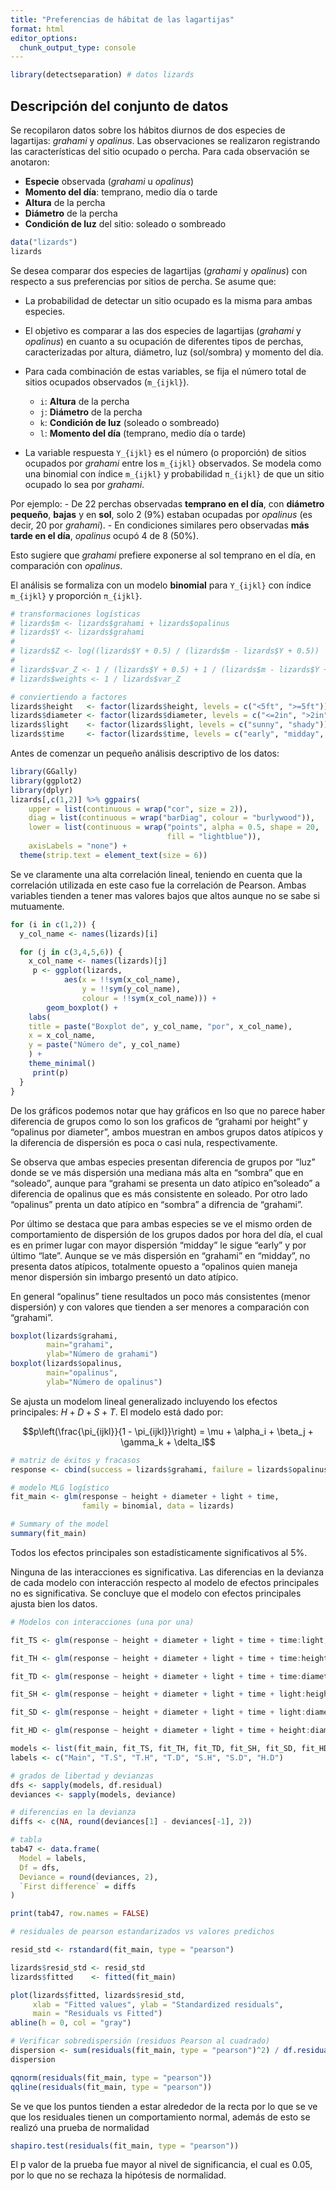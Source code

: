 ```yaml
---
title: "Preferencias de hábitat de las lagartijas"
format: html
editor_options: 
  chunk_output_type: console
---
```


```r
library(detectseparation) # datos lizards
```

## Descripción del conjunto de datos

Se recopilaron datos sobre los hábitos diurnos de dos especies de lagartijas: *grahami* y *opalinus*. Las observaciones se realizaron registrando las características del sitio ocupado o percha. Para cada observación se anotaron:

- **Especie** observada (*grahami* u *opalinus*)
- **Momento del día**: temprano, medio día o tarde
- **Altura** de la percha
- **Diámetro** de la percha
- **Condición de luz** del sitio: soleado o sombreado

```r
data("lizards")
lizards
```

Se desea comparar dos especies de lagartijas (*grahami* y *opalinus*) con respecto a sus preferencias por sitios de percha. Se asume que:

- La probabilidad de detectar un sitio ocupado es la misma para ambas especies.
- El objetivo es comparar a las dos especies de lagartijas (*grahami* y *opalinus*) en cuanto a su ocupación de diferentes tipos de perchas, caracterizadas por altura, diámetro, luz (sol/sombra) y momento del día.

- Para cada combinación de estas variables, se fija el número total de sitios ocupados observados (`m_{ijkl}`).
  - `i`: **Altura** de la percha  
  - `j`: **Diámetro** de la percha  
  - `k`: **Condición de luz** (soleado o sombreado)  
  - `l`: **Momento del día** (temprano, medio día o tarde)
- La variable respuesta `Y_{ijkl}` es el número (o proporción) de sitios ocupados por *grahami* entre los `m_{ijkl}` observados. Se modela como una binomial con índice `m_{ijkl}` y probabilidad `π_{ijkl}` de que un sitio ocupado lo sea por *grahami*.

Por ejemplo:
- De 22 perchas observadas **temprano en el día**, con **diámetro pequeño**, **bajas** y en **sol**, solo 2 (9%) estaban ocupadas por *opalinus* (es decir, 20 por *grahami*).
- En condiciones similares pero observadas **más tarde en el día**, *opalinus* ocupó 4 de 8 (50%).

Esto sugiere que *grahami* prefiere exponerse al sol temprano en el día, en comparación con *opalinus*.

El análisis se formaliza con un modelo **binomial** para `Y_{ijkl}` con índice `m_{ijkl}` y proporción `π_{ijkl}`.

```r
# transformaciones logísticas
# lizards$m <- lizards$grahami + lizards$opalinus
# lizards$Y <- lizards$grahami
# 
# lizards$Z <- log((lizards$Y + 0.5) / (lizards$m - lizards$Y + 0.5))
# 
# lizards$var_Z <- 1 / (lizards$Y + 0.5) + 1 / (lizards$m - lizards$Y + 0.5)
# lizards$weights <- 1 / lizards$var_Z
```

```r
# conviertiendo a factores
lizards$height   <- factor(lizards$height, levels = c("<5ft", ">=5ft"))
lizards$diameter <- factor(lizards$diameter, levels = c("<=2in", ">2in"))
lizards$light    <- factor(lizards$light, levels = c("sunny", "shady"))
lizards$time     <- factor(lizards$time, levels = c("early", "midday", "late"))
```

Antes de comenzar un pequeño análisis descriptivo de los datos:
```r
library(GGally)
library(ggplot2)
library(dplyr)
lizards[,c(1,2)] %>% ggpairs(
    upper = list(continuous = wrap("cor", size = 2)),
    diag = list(continuous = wrap("barDiag", colour = "burlywood")),
    lower = list(continuous = wrap("points", alpha = 0.5, shape = 20, 
                                   fill = "lightblue")),
    axisLabels = "none") + 
  theme(strip.text = element_text(size = 6))
```
Se ve claramente una alta correlación lineal, teniendo en cuenta que la correlación utilizada en este caso fue la correlación de Pearson. Ambas variables tienden a tener mas valores bajos que altos aunque no se sabe si mutuamente.

```r
for (i in c(1,2)) {
  y_col_name <- names(lizards)[i]

  for (j in c(3,4,5,6)) {
    x_col_name <- names(lizards)[j]
     p <- ggplot(lizards,
            aes(x = !!sym(x_col_name),
                y = !!sym(y_col_name), 
                colour = !!sym(x_col_name))) +
        geom_boxplot() +
    labs(
    title = paste("Boxplot de", y_col_name, "por", x_col_name),
    x = x_col_name,
    y = paste("Número de", y_col_name)
    ) +
    theme_minimal()
     print(p)
  }
}
```
De los gráficos podemos notar que hay gráficos en lso que no parece haber diferencia de grupos como lo son los graficos de "grahami por height" y "opalinus por diameter", ambos muestran en ambos grupos datos atípicos y la diferencia de dispersión es poca o casi nula, respectivamente.

Se observa que ambas especies presentan diferencia de grupos por "luz" donde se ve más dispersión una mediana más alta en "sombra" que en "soleado", aunque para "grahami se presenta un dato atípico en "soleado" a diferencia de opalinus que es más consistente en soleado. Por otro lado "opalinus" prenta un dato atípico en "sombra" a difrencia de "grahami".

Por último se destaca que para ambas especies se ve el mismo orden de comportamiento de dispersión de los grupos dados por hora del día, el cual es en primer lugar con mayor dispersión "midday" le sigue "early" y por último "late". Aunque se ve más dispersión en "grahami" en "midday", no presenta datos atípicos, totalmente opuesto a "opalinos quien maneja menor dispersión sin imbargo presentó un dato atípico.

En general "opalinus" tiene resultados un poco más consistentes (menor dispersión) y con valores que tienden a ser menores a comparación con "grahami".

```r
boxplot(lizards$grahami,
        main="grahami",
        ylab="Número de grahami")
boxplot(lizards$opalinus,
        main="opalinus",
        ylab="Número de opalinus")

```

Se ajusta un modelom lineal generalizado incluyendo los efectos principales: $H + D + S + T$. El modelo está dado por:

$$p\left(\frac{\pi_{ijkl}}{1 - \pi_{ijkl}}\right) = \mu + \alpha_i + \beta_j + \gamma_k + \delta_l$$

```r
# matriz de éxitos y fracasos
response <- cbind(success = lizards$grahami, failure = lizards$opalinus)

# modelo MLG logístico
fit_main <- glm(response ~ height + diameter + light + time,
                family = binomial, data = lizards)

# Summary of the model
summary(fit_main)
```

Todos los efectos principales son estadísticamente significativos al $5\%$.

Ninguna de las interacciones es significativa. Las diferencias en la devianza de cada modelo con interacción respecto al modelo de efectos principales no es significativa. Se concluye que el modelo con efectos principales ajusta bien los datos.

```r
# Modelos con interacciones (una por una)

fit_TS <- glm(response ~ height + diameter + light + time + time:light, family = binomial, data = lizards)

fit_TH <- glm(response ~ height + diameter + light + time + time:height, family = binomial, data = lizards)

fit_TD <- glm(response ~ height + diameter + light + time + time:diameter, family = binomial, data = lizards)

fit_SH <- glm(response ~ height + diameter + light + time + light:height, family = binomial, data = lizards)

fit_SD <- glm(response ~ height + diameter + light + time + light:diameter, family = binomial, data = lizards)

fit_HD <- glm(response ~ height + diameter + light + time + height:diameter, family = binomial, data = lizards)

models <- list(fit_main, fit_TS, fit_TH, fit_TD, fit_SH, fit_SD, fit_HD)
labels <- c("Main", "T.S", "T.H", "T.D", "S.H", "S.D", "H.D")

# grados de libertad y devianzas
dfs <- sapply(models, df.residual)
deviances <- sapply(models, deviance)

# diferencias en la devianza
diffs <- c(NA, round(deviances[1] - deviances[-1], 2))

# tabla
tab47 <- data.frame(
  Model = labels,
  Df = dfs,
  Deviance = round(deviances, 2),
  `First difference` = diffs
)

print(tab47, row.names = FALSE)
```

```r
# residuales de pearson estandarizados vs valores predichos

resid_std <- rstandard(fit_main, type = "pearson")

lizards$resid_std <- resid_std
lizards$fitted    <- fitted(fit_main)

plot(lizards$fitted, lizards$resid_std,
     xlab = "Fitted values", ylab = "Standardized residuals",
     main = "Residuals vs Fitted")
abline(h = 0, col = "gray")
```

```r
# Verificar sobredispersión (residuos Pearson al cuadrado)
dispersion <- sum(residuals(fit_main, type = "pearson")^2) / df.residual(fit_main)
dispersion
```
```r
qqnorm(residuals(fit_main, type = "pearson"))
qqline(residuals(fit_main, type = "pearson"))
```
Se ve que los puntos tienden a estar alrededor de la recta por lo que se ve que los residuales tienen un comportamiento normal, además de esto se realizó una prueba de normalidad
```r
shapiro.test(residuals(fit_main, type = "pearson"))
```
El p valor de la prueba fue mayor al nivel de significancia, el cual es 0.05, por lo que no se rechaza la hipótesis de normalidad.

